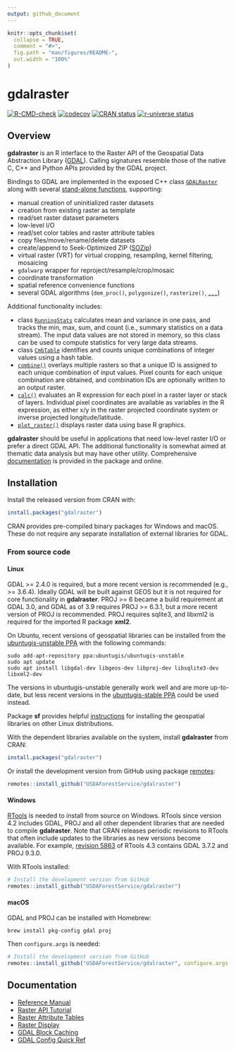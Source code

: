 ```yaml
---
output: github_document
---
```


<!-- README.md is generated from README.Rmd. Please edit that file -->

```r
knitr::opts_chunk$set(
  collapse = TRUE,
  comment = "#>",
  fig.path = "man/figures/README-",
  out.width = "100%"
)
```

# gdalraster

<!-- badges: start -->
[![R-CMD-check](https://github.com/USDAForestService/gdalraster/actions/workflows/R-CMD-check.yaml/badge.svg)](https://github.com/USDAForestService/gdalraster/actions/workflows/R-CMD-check.yaml)
[![codecov](https://codecov.io/gh/ctoney/gdalraster/branch/main/graph/badge.svg?token=MXIOPZQ2IU)](https://app.codecov.io/gh/ctoney/gdalraster)
[![CRAN status](https://www.r-pkg.org/badges/version/gdalraster)](https://CRAN.R-project.org/package=gdalraster)
[![r-universe status](https://usdaforestservice.r-universe.dev/badges/gdalraster)](https://usdaforestservice.r-universe.dev/gdalraster)
<!-- badges: end -->

## Overview

**gdalraster** is an R interface to the Raster API of the Geospatial Data Abstraction Library ([GDAL](https://gdal.org/)). Calling signatures resemble those of the native C, C++ and Python APIs provided by the GDAL project.

Bindings to GDAL are implemented in the exposed C++ class [`GDALRaster`](https://usdaforestservice.github.io/gdalraster/reference/GDALRaster-class.html) along with several [stand-alone functions](https://usdaforestservice.github.io/gdalraster/reference/index.html#stand-alone-functions), supporting:

* manual creation of uninitialized raster datasets
* creation from existing raster as template
* read/set raster dataset parameters
* low-level I/O
* read/set color tables and raster attribute tables
* copy files/move/rename/delete datasets
* create/append to Seek-Optimized ZIP ([SOZip](https://github.com/sozip/sozip-spec))
* virtual raster (VRT) for virtual cropping, resampling, kernel filtering, mosaicing
* `gdalwarp` wrapper for reproject/resample/crop/mosaic
* coordinate transformation
* spatial reference convenience functions
* several GDAL algorithms (`dem_proc()`, `polygonize()`, `rasterize()`, [`...`](https://usdaforestservice.github.io/gdalraster/reference/gdalraster-package.html#details))

Additional functionality includes:

* class [`RunningStats`](https://usdaforestservice.github.io/gdalraster/reference/RunningStats-class.html) calculates mean and variance in one pass, and tracks the min, max, sum, and count (i.e., summary statistics on a data stream). The input data values are not stored in memory, so this class can be used to compute statistics for very large data streams.
* class [`CmbTable`](https://usdaforestservice.github.io/gdalraster/reference/CmbTable-class.html) identifies and counts unique combinations of integer values using a hash table.
* [`combine()`](https://usdaforestservice.github.io/gdalraster/reference/combine.html) overlays multiple rasters so that a unique ID is assigned to each unique combination of input values. Pixel counts
for each unique combination are obtained, and combination IDs are optionally written to an output raster.
* [`calc()`](https://usdaforestservice.github.io/gdalraster/reference/calc.html) evaluates an R expression for each pixel in a raster layer or stack of layers. Individual pixel coordinates are available as variables in the R expression, as either x/y in the raster projected coordinate system or inverse projected longitude/latitude.
* [`plot_raster()`](https://usdaforestservice.github.io/gdalraster/reference/plot_raster.html) displays raster data using base R graphics.

**gdalraster** should be useful in applications that need low-level raster I/O or prefer a direct GDAL API. The additional functionality is somewhat aimed at thematic data analysis but may have other utility. Comprehensive [documentation](#documentation) is provided in the package and online.

## Installation

Install the released version from CRAN with:

```r
install.packages("gdalraster")
```

CRAN provides pre-compiled binary packages for Windows and macOS. These do not require any separate installation of external libraries for GDAL.

### From source code

#### Linux

GDAL >= 2.4.0 is required, but a more recent version is recommended (e.g., >= 3.6.4). Ideally GDAL will be built against GEOS but it is not required for core functionality in **gdalraster**. PROJ >= 6 became a build requirement at GDAL 3.0, and GDAL as of 3.9 requires PROJ >= 6.3.1, but a more recent version of PROJ is recommended. PROJ requires sqlite3, and libxml2 is required for the imported R package **xml2**.

On Ubuntu, recent versions of geospatial libraries can be installed from the [ubuntugis-unstable PPA](https://launchpad.net/~ubuntugis/+archive/ubuntu/ubuntugis-unstable) with the following commands:

```
sudo add-apt-repository ppa:ubuntugis/ubuntugis-unstable
sudo apt update
sudo apt install libgdal-dev libgeos-dev libproj-dev libsqlite3-dev libxml2-dev
```

The versions in ubuntugis-unstable generally work well and are more up-to-date, but less recent versions in the [ubuntugis-stable PPA](https://launchpad.net/~ubuntugis/+archive/ubuntu/ppa) could be used instead.

Package **sf** provides helpful [instructions](https://github.com/r-spatial/sf#linux) for installing the geospatial libraries on other Linux distributions.

With the dependent libraries available on the system, install **gdalraster** from CRAN:

```r
install.packages("gdalraster")
```

Or install the development version from GitHub using package [remotes](https://CRAN.R-project.org/package=remotes):

```r
remotes::install_github("USDAForestService/gdalraster")
```

#### Windows

[RTools](https://cran.r-project.org/bin/windows/Rtools/) is needed to install from source on Windows. RTools since version 4.2 includes GDAL, PROJ and all other dependent libraries that are needed to compile **gdalraster**. Note that CRAN releases periodic revisions to RTools that often include updates to the libraries as new versions become available. For example, [revision 5863](https://cran.r-project.org/bin/windows/Rtools/rtools43/news.html) of RTools 4.3 contains GDAL 3.7.2 and PROJ 9.3.0.

With RTools installed:

```r
# Install the development version from GitHub
remotes::install_github("USDAForestService/gdalraster")
```

#### macOS

GDAL and PROJ can be installed with Homebrew:

```
brew install pkg-config gdal proj
```

Then `configure.args` is needed:

```r
# Install the development version from GitHub
remotes::install_github("USDAForestService/gdalraster", configure.args = "--with-proj-lib=$(brew --prefix)/lib/")
```

## Documentation
* [Reference Manual](https://usdaforestservice.github.io/gdalraster/reference/)
* [Raster API Tutorial](https://usdaforestservice.github.io/gdalraster/articles/raster-api-tutorial.html)
* [Raster Attribute Tables](https://usdaforestservice.github.io/gdalraster/articles/raster-attribute-tables.html)
* [Raster Display](https://usdaforestservice.github.io/gdalraster/articles/raster-display.html)
* [GDAL Block Caching](https://usdaforestservice.github.io/gdalraster/articles/gdal-block-cache.html)
* [GDAL Config Quick Ref](https://usdaforestservice.github.io/gdalraster/articles/gdal-config-quick-ref.html)
